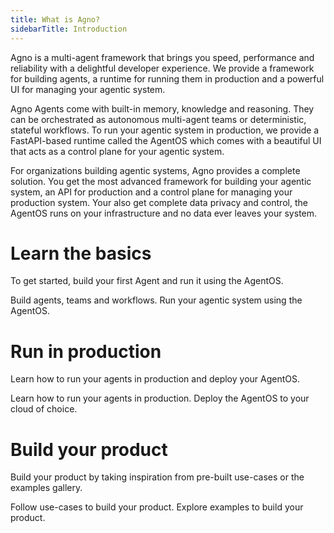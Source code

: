 ```yaml
---
title: What is Agno?
sidebarTitle: Introduction
---
```


Agno is a multi-agent framework that brings you speed, performance and reliability with a delightful developer experience. We provide a framework for building agents, a runtime for running them in production and a powerful UI for managing your agentic system.

Agno Agents come with built-in memory, knowledge and reasoning. They can be orchestrated as autonomous multi-agent teams or deterministic, stateful workflows. To run your agentic system in production, we provide a FastAPI-based runtime called the AgentOS which comes with a beautiful UI that acts as a control plane for your agentic system.

For organizations building agentic systems, Agno provides a complete solution. You get the most advanced framework for building your agentic system, an API for production and a control plane for managing your production system. Your also get complete data privacy and control, the AgentOS runs on your infrastructure and no data ever leaves your system.

# Learn the basics

To get started, build your first Agent and run it using the AgentOS.

<CardGroup cols={2}>
  <Card
    title="Build your first Agent"
    icon="user-astronaut"
    iconType="duotone"
    href="/introduction/agents"
  >
    Build agents, teams and workflows.
  </Card>
  <Card
    title="Run your AgentOS"
    icon="rocket-launch"
    iconType="duotone"
    href="introduction/playground"
  >
    Run your agentic system using the AgentOS.
  </Card>
</CardGroup>

# Run in production

Learn how to run your agents in production and deploy your AgentOS.

<CardGroup cols={2}>
  <Card
    title="Running in production"
    icon="user-astronaut"
    iconType="duotone"
    href="/introduction/agents"
  >
    Learn how to run your agents in production.
  </Card>
  <Card
    title="Deploy your AgentOS"
    icon="rocket-launch"
    iconType="duotone"
    href="introduction/playground"
  >
    Deploy the AgentOS to your cloud of choice.
  </Card>
</CardGroup>

# Build your product

Build your product by taking inspiration from pre-built use-cases or the examples gallery.

<CardGroup cols={2}>
  <Card
    title="Use-cases"
    icon="user-astronaut"
    iconType="duotone"
    href="/introduction/use-cases"
  >
    Follow use-cases to build your product.
  </Card>
  <Card
    title="Examples"
    icon="rocket-launch"
    iconType="duotone"
    href="introduction/playground"
  >
    Explore examples to build your product.
  </Card>
</CardGroup>
